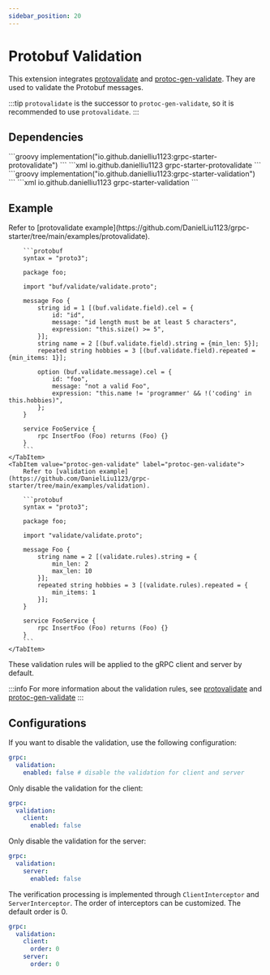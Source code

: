 ```yaml
---
sidebar_position: 20
---
```



# Protobuf Validation

This extension integrates [protovalidate](https://github.com/bufbuild/protovalidate-java) and [protoc-gen-validate](https://github.com/bufbuild/protoc-gen-validate).
They are used to validate the Protobuf messages.

:::tip
`protovalidate` is the successor to `protoc-gen-validate`, so it is recommended to use `protovalidate`.
:::

## Dependencies

<Tabs>
    <TabItem value="protovalidate" label="protovalidate">
        <Tabs>
            <TabItem value="gradle" label="Gradle">
                ```groovy
                implementation("io.github.danielliu1123:grpc-starter-protovalidate")
                ```
            </TabItem>
            <TabItem value="maven" label="Maven">
                ```xml
                <dependency>
                    <groupId>io.github.danielliu1123</groupId>
                    <artifactId>grpc-starter-protovalidate</artifactId>
                </dependency>
                ```
            </TabItem>
        </Tabs>
    </TabItem>
    <TabItem value="protoc-gen-validate" label="protoc-gen-validate">
        <Tabs>
            <TabItem value="gradle" label="Gradle">
                ```groovy
                implementation("io.github.danielliu1123:grpc-starter-validation")
                ```
            </TabItem>
            <TabItem value="maven" label="Maven">
                ```xml
                <dependency>
                    <groupId>io.github.danielliu1123</groupId>
                    <artifactId>grpc-starter-validation</artifactId>
                </dependency>
                ```
            </TabItem>
        </Tabs>
    </TabItem>
</Tabs>

## Example

<Tabs>
    <TabItem value="protovalidate" label="protovalidate">
        Refer to [protovalidate example](https://github.com/DanielLiu1123/grpc-starter/tree/main/examples/protovalidate).

        ```protobuf
        syntax = "proto3";

        package foo;

        import "buf/validate/validate.proto";

        message Foo {
            string id = 1 [(buf.validate.field).cel = {
                id: "id",
                message: "id length must be at least 5 characters",
                expression: "this.size() >= 5",
            }];
            string name = 2 [(buf.validate.field).string = {min_len: 5}];
            repeated string hobbies = 3 [(buf.validate.field).repeated = {min_items: 1}];

            option (buf.validate.message).cel = {
                id: "foo",
                message: "not a valid Foo",
                expression: "this.name != 'programmer' && !('coding' in this.hobbies)",
            };
        }

        service FooService {
            rpc InsertFoo (Foo) returns (Foo) {}
        }
        ```
    </TabItem>
    <TabItem value="protoc-gen-validate" label="protoc-gen-validate">
        Refer to [validation example](https://github.com/DanielLiu1123/grpc-starter/tree/main/examples/validation).

        ```protobuf
        syntax = "proto3";

        package foo;

        import "validate/validate.proto";

        message Foo {
            string name = 2 [(validate.rules).string = {
                min_len: 2
                max_len: 10
            }];
            repeated string hobbies = 3 [(validate.rules).repeated = {
                min_items: 1
            }];
        }

        service FooService {
            rpc InsertFoo (Foo) returns (Foo) {}
        }
        ```
    </TabItem>
</Tabs>

These validation rules will be applied to the gRPC client and server by default.

:::info
For more information about the validation rules,
see [protovalidate](https://github.com/bufbuild/protovalidate-java) and [protoc-gen-validate](https://github.com/bufbuild/protoc-gen-validate)
:::

## Configurations

If you want to disable the validation, use the following configuration:

```yaml
grpc:
  validation:
    enabled: false # disable the validation for client and server
```

Only disable the validation for the client:

```yaml
grpc:
  validation:
    client:
      enabled: false
```

Only disable the validation for the server:

```yaml
grpc:
  validation:
    server:
      enabled: false
```

The verification processing is implemented through `ClientInterceptor` and `ServerInterceptor`.
The order of interceptors can be customized.
The default order is 0.

```yaml
grpc:
  validation:
    client:
      order: 0
    server:
      order: 0
```
